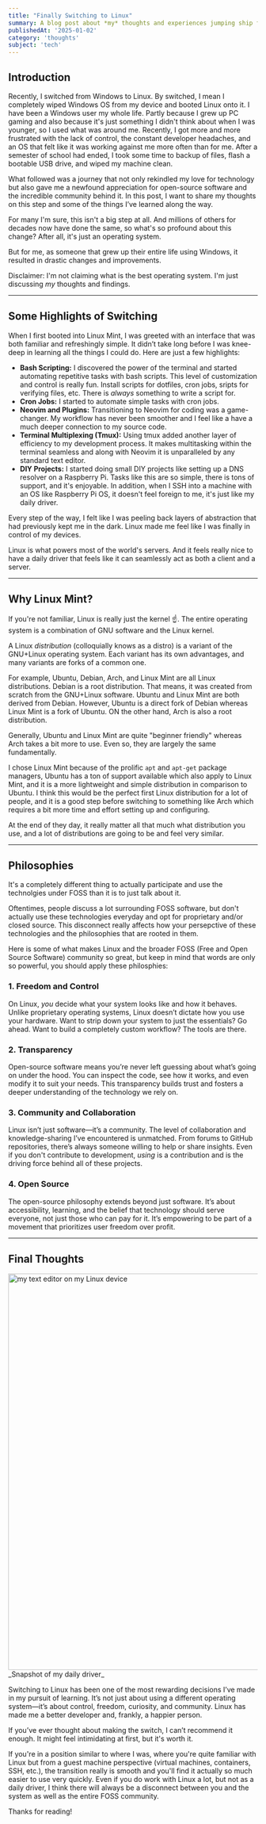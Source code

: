```yaml
---
title: "Finally Switching to Linux"
summary: A blog post about *my* thoughts and experiences jumping ship from Windows to Linux.
publishedAt: '2025-01-02'
category: 'thoughts'
subject: 'tech'
---
```


## Introduction

Recently, I switched from Windows to Linux. By switched, I mean I completely wiped Windows OS from my device and booted Linux onto it. I have been a Windows user my whole life. Partly because I grew up PC gaming and also because it's just something I didn't think about when I was younger, so I used what was around me. Recently, I got more and more frustrated with the lack of control, the constant developer headaches, and an OS that felt like it was working against me more often than for me. After a semester of school had ended, I took some time to backup of files, flash a bootable USB drive, and wiped my machine clean.

What followed was a journey that not only rekindled my love for technology but also gave me a newfound appreciation for open-source software and the incredible community behind it. In this post, I want to share my thoughts on this step and some of the things I’ve learned along the way. 

For many I'm sure, this isn't a big step at all. And millions of others for decades now have done the same, so what's so profound about this change? After all, it's just an operating system. 

But for me, as someone that grew up their entire life using Windows, it resulted in drastic changes and improvements.

Disclaimer: I'm not claiming what is the best operating system. I'm just discussing _my_ thoughts and findings.

---

## Some Highlights of Switching

When I first booted into Linux Mint, I was greeted with an interface that was both familiar and refreshingly simple. It didn’t take long before I was knee-deep in learning all the things I could do. Here are just a few highlights:

- **Bash Scripting:** I discovered the power of the terminal and started automating repetitive tasks with bash scripts. This level of customization and control is really fun. Install scripts for dotfiles, cron jobs, sripts for verifying files, etc. There is _always_ something to write a script for.
- **Cron Jobs:** I started to automate simple tasks with cron jobs.
- **Neovim and Plugins:** Transitioning to Neovim for coding was a game-changer. My workflow has never been smoother and I feel like a have a much deeper connection to my source code.
- **Terminal Multiplexing (Tmux):** Using tmux added another layer of efficiency to my development process. It makes multitasking within the terminal seamless and along with Neovim it is unparalleled by any standard text editor.
- **DIY Projects:** I started doing small DIY projects like setting up a DNS resolver on a Raspberry Pi. Tasks like this are so simple, there is tons of support, and it's enjoyable. In addition, when I SSH into a machine with an OS like Raspberry Pi OS, it doesn't feel foreign to me, it's just like my daily driver.

Every step of the way, I felt like I was peeling back layers of abstraction that had previously kept me in the dark. Linux made me feel like I was finally in control of my devices.

Linux is what powers most of the world's servers. And it feels really nice to have a daily driver that feels like it can seamlessly act as both a client and a server.

---

## Why Linux Mint?

If you're not familiar, Linux is really just the kernel :point_up:. The entire operating system is a combination of GNU software and the Linux kernel.

A Linux _distribution_ (colloquially knows as a distro) is a variant of the GNU+Linux operating system. Each variant has its own advantages, and many variants are forks of a common one. 

For example, Ubuntu, Debian, Arch, and Linux Mint are all Linux distributions. Debian is a root distribution. That means, it was created from scratch from the GNU+Linux software. Ubuntu and Linux Mint are both derived from Debian. However, Ubuntu is a direct fork of Debian whereas Linux Mint is a fork of Ubuntu. ON the other hand, Arch is also a root distribution.

Generally, Ubuntu and Linux Mint are quite "beginner friendly" whereas Arch takes a bit more to use. Even so, they are largely the same fundamentally.

I chose Linux Mint because of the prolific `apt` and `apt-get` package managers, Ubuntu has a ton of support available which also apply to Linux Mint, and it is a more lightweight and simple distribution in comparison to Ubuntu. I think this would be the perfect first Linux distribution for a lot of people, and it is a good step before switching to something like Arch which requires a bit more time and effort setting up and configuring.

At the end of they day, it really matter all that much what distribution you use, and a lot of distributions are going to be and feel very similar. 

---

## Philosophies

It's a completely different thing to actually participate and use the technolgies under FOSS than it is to just talk about it. 

Oftentimes, people discuss a lot surrounding FOSS software, but don't actually use these technologies everyday and opt for proprietary and/or closed source. This disconnect really affects how your persepctive of these technologies and the philosophies that are rooted in them. 

Here is some of what makes Linux and the broader FOSS (Free and Open Source Software) community so great, but keep in mind that words are only so powerful, you should apply these philosphies:

### 1. **Freedom and Control**

On Linux, *you* decide what your system looks like and how it behaves. Unlike proprietary operating systems, Linux doesn’t dictate how you use your hardware. Want to strip down your system to just the essentials? Go ahead. Want to build a completely custom workflow? The tools are there.

### 2. **Transparency**

Open-source software means you’re never left guessing about what’s going on under the hood. You can inspect the code, see how it works, and even modify it to suit your needs. This transparency builds trust and fosters a deeper understanding of the technology we rely on.

### 3. **Community and Collaboration**

Linux isn’t just software—it’s a community. The level of collaboration and knowledge-sharing I’ve encountered is unmatched. From forums to GitHub repositories, there’s always someone willing to help or share insights. Even if you don't contribute to development, _using_ is a contribution and is the driving force behind all of these projects.

### 4. **Open Source**

The open-source philosophy extends beyond just software. It’s about accessibility, learning, and the belief that technology should serve everyone, not just those who can pay for it. It’s empowering to be part of a movement that prioritizes user freedom over profit.

---

## Final Thoughts

<img src="/images/blog/2025/01/tmux_neofetch_kanagawa.png" width="800" alt="my text editor on my Linux device" />
_Snapshot of my daily driver_

Switching to Linux has been one of the most rewarding decisions I’ve made in my pursuit of learning. It’s not just about using a different operating system—it’s about control, freedom, curiosity, and community. Linux has made me a better developer and, frankly, a happier person.

If you’ve ever thought about making the switch, I can’t recommend it enough. It might feel intimidating at first, but it's worth it.

If you're in a position similar to where I was, where you're quite familiar with Linux but from a guest machine perspective (virtual machines, containers, SSH, etc.), the transition really is smooth and you'll find it actually so much easier to use very quickly. Even if you do work with Linux a lot, but not as a daily driver, I think there will always be a disconnect between you and the system as well as the entire FOSS community.

Thanks for reading!

